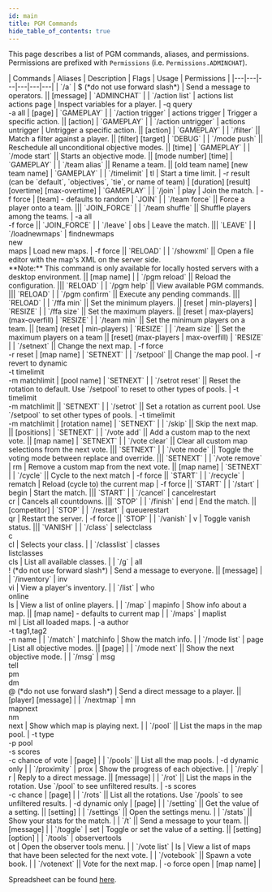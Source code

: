 ```yaml
---
id: main
title: PGM Commands
hide_table_of_contents: true
---
```


This page describes a list of PGM commands, aliases, and permissions.
Permissions are prefixed with `Permissions` (i.e. `Permissions.ADMINCHAT`).

<div className="table-container">
  | Commands | Aliases | Description | Flags | Usage | Permissions |
  |---|---|---|---|---|---|
  | `/a` | $ (*do not use forward slash*) | Send a message to operators. || [message] | `ADMINCHAT` |
  | `/action list` | actions list<br />actions page | Inspect variables for a player. | -q query<br />-a all | [page] | `GAMEPLAY` |
  | `/action trigger` | actions trigger | Trigger a specific action. || [action] | `GAMEPLAY` |
  | `/action untrigger` | actions untrigger | Untrigger a specific action. || [action] | `GAMEPLAY` |
  | `/filter` || Match a filter against a player. || [filter] [target] | `DEBUG` |
  | `/mode push` || Reschedule all unconditional objective modes. || [time] | `GAMEPLAY` |
  | `/mode start` || Starts an objective mode. || [mode number] [time] | `GAMEPLAY` |
  | `/team alias` || Rename a team. || [old team name] [new team name] | `GAMEPLAY` |
  | `/timelimit` | tl | Start a time limit. | -r result (can be `default`, `objectives`, `tie`, or name of team) | [duration] [result] [overtime] [max-overtime] | `GAMEPLAY` |
  | `/join` | play | Join the match. | -f force | [team] - defaults to random | `JOIN` |
  | `/team force` || Force a player onto a team. ||| `JOIN_FORCE` |
  | `/team shuffle` || Shuffle players among the teams. | -a all<br />-f force || `JOIN_FORCE` |
  | `/leave` | obs | Leave the match. ||| `LEAVE` |
  | `/loadnewmaps` | findnewmaps<br />new<br />maps | Load new maps. | -f force || `RELOAD` |
  | `/showxml` || Open a file editor with the map's XML on the server side.<br />**Note:** This command is only available for locally hosted servers with a desktop environment. || [map name] |
  | `/pgm reload` || Reload the configuration. ||| `RELOAD` |
  | `/pgm help` || View available PGM commands. ||| `RELOAD` |
  | `/pgm confirm` || Execute any pending commands. ||| `RELOAD` |
  | `/ffa min` || Set the minimum players. || [reset &#124; min-players] | `RESIZE` |
  | `/ffa size` || Set the maximum players. || [reset &#124; max-players] (max-overfill) | `RESIZE` |
  | `/team min` || Set the minimum players on a team. || [team] (reset &#124; min-players) | `RESIZE` |
  | `/team size` || Set the maximum players on a team || [reset] (max-players &#124; max-overfill) | `RESIZE` |
  | `/setnext` || Change the next map. | -f force<br />-r reset | [map name] | `SETNEXT` |
  | `/setpool` || Change the map pool. | -r revert to dynamic<br />-t timelimit<br />-m matchlimit | [pool name] | `SETNEXT` |
  | `/setrot reset` || Reset the rotation to default. Use `/setpool` to reset to other types of pools. | -t timelimit<br />-m matchlimit || `SETNEXT` |
  | `/setrot` || Set a rotation as current pool. Use `/setpool` to set other types of pools. | -t timelimit<br />-m matchlimit | [rotation name] | `SETNEXT` |
  | `/skip` || Skip the next map. || [positions] | `SETNEXT` |
  | `/vote add` || Add a custom map to the next vote. || [map name] | `SETNEXT` |
  | `/vote clear` || Clear all custom map selections from the next vote. ||| `SETNEXT` |
  | `/vote mode` || Toggle the voting mode between replace and override. ||| `SETNEXT` |
  | `/vote remove` | rm | Remove a custom map from the next vote. || [map name] | `SETNEXT` |
  | `/cycle` || Cycle to the next match | -f force || `START` |
  | `/recycle` | rematch | Reload (cycle to) the current map | -f force || `START` |
  | `/start` | begin | Start the match. ||| `START` |
  | `/cancel` | cancelrestart<br />cr | Cancels all countdowns. ||| `STOP` |
  | `/finish` | end | End the match. || [competitor] | `STOP` |
  | `/restart` | queuerestart<br />qr | Restart the server. | -f force || `STOP` |
  | `/vanish` | v | Toggle vanish status. ||| `VANISH` |
  | `/class` | selectclass<br />c<br />cl | Selects your class. |
  | `/classlist` | classes<br />listclasses<br />cls | List all available classes. |
  | `/g` | all<br />! (*do not use forward slash*) | Send a message to everyone. || [message] |
  | `/inventory` | inv<br />vi | View a player's inventory. |
  | `/list` | who<br />online<br />ls | View a list of online players. |
  | `/map` | mapinfo | Show info about a map. || [map name] - defaults to current map |
  | `/maps` | maplist<br />ml | List all loaded maps. | -a author<br />-t tag1,tag2<br />-n name |
  | `/match` | matchinfo | Show the match info. |
  | `/mode list` | page | List all objective modes. || [page] |
  | `/mode next` || Show the next objective mode. |
  | `/msg` | msg<br />tell<br />pm<br />dm<br />@ (*do not use forward slash*) | Send a direct message to a player. || [player] [message] |
  | `/nextmap` | mn<br />mapnext<br />nm<br />next | Show which map is playing next. |
  | `/pool` || List the maps in the map pool. | -t type<br />-p pool<br />-s scores<br />-c chance of vote | [page] |
  | `/pools` || List all the map pools. | -d dynamic only |
  | `/proximity` | prox | Show the progress of each objective. |
  | `/reply` | r | Reply to a direct message. || [message] |
  | `/rot` || List the maps in the rotation. Use `/pool` to see unfiltered results. | -s scores<br />-c chance | [page] |
  | `/rots` || List all the rotations. Use `/pools` to see unfiltered results. | -d dynamic only | [page] |
  | `/setting` || Get the value of a setting. || [setting] |
  | `/settings` || Open the settings menu. |
  | `/stats` || Show your stats for the match. |
  | `/t` || Send a message to your team. || [message] |
  | `/toggle` | set | Toggle or set the value of a setting. || [setting] [option] |
  | `/tools` | observertools<br />ot | Open the observer tools menu. |
  | `/vote list` | ls | View a list of maps that have been selected for the next vote. |
  | `/votebook` || Spawn a vote book. |
  | `/votenext` || Vote for the next map. | -o force open | [map name] |
</div>

Spreadsheet can be found [here](https://docs.google.com/spreadsheets/d/1QlS4DW6aLcryf4BRw3WXylydm07HqKNTf_QYI2PtLzU/edit?usp=sharing).
